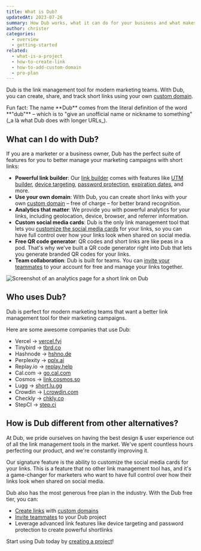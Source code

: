 ```yaml
---
title: What is Dub?
updatedAt: 2023-07-26
summary: How Dub works, what it can do for your business and what makes it different to other solutions.
author: christer
categories:
  - overview
  - getting-started
related:
  - what-is-a-project
  - how-to-create-link
  - how-to-add-custom-domain
  - pro-plan
---
```


Dub is the link management tool for modern marketing teams. With Dub, you can create, share, and track short links using your own [custom domain](how-to-add-custom-domain).

<Note variant="info">
  Fun fact: The name **Dub** comes from the literal definition of the word
  **"dub"** – which is to "give an unofficial name or nickname to something" (_a
  là what Dub does with longer URLs_).
</Note>

## What can I do with Dub?

If you are a marketer or a business owner, Dub has the perfect suite of features for you to better manage your marketing campaigns with short links:

- **Powerful link builder**: Our [link builder](how-to-create-link) comes with features like [UTM builder](how-to-create-link#utm-builder), [device targeting](how-to-create-link#device-targeting-ios--android), [password protection](how-to-create-link#password-protection), [expiration dates](how-to-create-link#expiration-date), and more.
- **Use your own domain**: With Dub, you can create short links with your own [custom domain](how-to-add-custom-domain) – free of charge – for better brand recognition.
- **Analytics that matter**: We provide you with powerful analytics for your links, including geolocation, device, browser, and referrer information.
- **Custom social media cards**: Dub is the only link management tool that lets you [customize the social media cards](how-to-create-link#custom-social-media-cards) for your links, so you can have full control over how your links look when shared on social media.
- **Free QR code generator**: QR codes and short links are like peas in a pod. That's why we've built a QR code generator right into Dub that lets you generate branded QR codes for your links.
- **Team collaboration**: Dub is built for teams. You can [invite your teammates](how-to-invite-teammates) to your account for free and manage your links together.

<Image
  alt="Screenshot of an analytics page for a short link on Dub"
  src="https://d2vwwcvoksz7ty.cloudfront.net/changelog/public-stats-pages.png"
  width={1607}
  height={946}
/>

## Who uses Dub?

Dub is perfect for modern marketing teams that want a better link management tool for their marketing campaigns.

Here are some awesome companies that use Dub:

- Vercel → [vercel.fyi](https://vercel.fyi)
- Tinybird → [tbrd.co](https://tbrd.co)
- Hashnode → [hshno.de](https://hshno.de)
- Perplexity → [pplx.ai](https://pplx.ai)
- Replay.io → [replay.help](https://replay.help)
- Cal.com → [go.cal.com](https://go.cal.com)
- Cosmos → [link.cosmos.so](https://link.cosmos.so/)
- Lugg → [short.lu.gg](https://short.lu.gg)
- Crowdin → [l.crowdin.com](https://l.crowdin.com)
- Checkly → [chkly.co](https://chkly.co)
- StepCI → [step.ci](https://step.ci)

## How is Dub different from other alternatives?

At Dub, we pride ourselves on having the best design & user experience out of all the link management tools in the market. We've spent countless hours perfecting our product, and we're constantly improving it.

Our signature feature is the ability to customize the social media cards for your links. This is a feature that no other link management tool has, and it's a game-changer for marketers who want to have full control over how their links look when shared on social media.

Dub also has the most generous free plan in the industry. With the Dub free tier, you can:

- [Create links](how-to-create-link) with [custom domains](how-to-add-custom-domain)
- [Invite teammates](how-to-invite-teammates) to your Dub project
- Leverage advanced link features like device targeting and password protection to create powerful shortlinks

Start using Dub today by [creating a project](what-is-a-project#how-to-create-a-project)!
